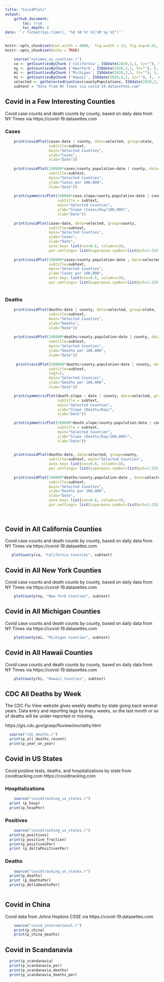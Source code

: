```yaml
---
title: "CovidPlots"
output: 
    github_document:
        toc: true
        toc_depth: 4
date: '`r format(Sys.time(), "%d %B %Y %I:%M %p %Z")`'
---
```



```r
knitr::opts_chunk$set(out.width = 4800,  fig.width = 12, fig.asp=0.62,  dev = 'svg') 
knitr::opts_chunk$set(echo = TRUE)
```

```r
    source("nytimes_us_counties.r")
    ca <- getCountiesByChunk ('California', ISOdate(2020,3,1, tz=""), 5,  countyPopulations)
    ny <- getCountiesByChunk ('New+York', ISOdate(2020,3,1, tz=""), 5,  countyPopulations)
    mi <- getCountiesByChunk ('Michigan', ISOdate(2020,3,1, tz=""), 5,  countyPopulations)
    hi <- getCountiesByChunk ('Hawaii', ISOdate(2020,3,1, tz=""), 5,  countyPopulations)
    selected <- getSelectedCounties(countyPopulations, ISOdate(2020,3,1, tz=""))
    subtext = "Data from NY Times via covid-19.datasettes.com"

```

## Covid in a Few Interesting Counties {.tabset} 

Covid case counts and death counts by county, based on daily data from NY Times via https://covid-19.datasettes.com

### Cases

```r

    print(covidPlot(cases~date | county, data=selected, group=state, 
                    subtitle=subtext, 
                    main="Selected Counties",
                    ylab="Cases",
                    xlab="Date"))
    
    print(covidPlot(100000*cases/county.population~date | county, data=selected, group=state, 
                    subtitle=subtext, 
                    main="Selected Counties",
                    ylab="Cases per 100,000",
                    xlab="Date"))
    
    print(symmetricPlot(100000*case.slope/county.population~date | county, data=selected, group=selected$state, 
                        subtitle = subtext, 
                        main="Selected Counties", 
                        ylab="Slope (Cases/Day/100,000)",
                        xlab="Date"))
    
    print(covidPlot(cases~date, data=selected, group=county, 
                    subtitle=subtext, 
                    main="Selected Counties",
                    ylab="Cases",
                    xlab="Date",
                    auto.key= list(cex=0.6, columns=3), 
                    par.settings= list(superpose.symbol=list(pch=1:25)) ))
    
    print(covidPlot(100000*cases/county.population~date , data=selected, group=county,
                    subtitle=subtext, 
                    main="Selected Counties",
                    ylab="Cases per 100,000", 
                    auto.key= list(cex=0.6, columns=3),
                    par.settings= list(superpose.symbol=list(pch=1:25)) ))
    

```
        
### Deaths

```r
    
    print(covidPlot(deaths~date | county, data=selected, group=state,
                    subtitle=subtext, 
                    main="Selected Counties",
                    ylab="Deaths",
                    xlab="Date"))
    
    print(covidPlot(100000*deaths/county.population~date | county, data=selected, group=state, 
                    subtitle=subtext, 
                    main="Selected Counties",
                    ylab="Deaths per 100,000",
                    xlab="Date"))
    
     print(covidPlot(100000*deaths/county.population~date | county, data=selected, group=state, 
                    subtitle=subtext, 
                    logY=2,
                    main="Selected Counties",
                    ylab="Deaths per 100,000",
                    xlab="Date"))

    print(symmetricPlot(death.slope ~ date | county, data=selected, group=selected$state, 
                        subtitle = subtext, 
                        main="Selected Counties", 
                        ylab="Slope (Deaths/Day)",
                        xlab="Date"))

    print(symmetricPlot(100000*death.slope/county.population~date | county, data=selected, group=selected$state, 
                        subtitle = subtext, 
                        main="Selected Counties", 
                        ylab="Slope (Deaths/Day/100,000)",
                        xlab="Date"))
    
    
    print(covidPlot(deaths~date, data=selected, group=county, 
                    subtitle=subtext, main="Selected Counties",
                    auto.key= list(cex=0.6, columns=3),
                    par.settings= list(superpose.symbol=list(pch=1:25)) ))
    
    print(covidPlot(100000*deaths/county.population~date , data=selected, group=county, 
                    subtitle=subtext, 
                    main="Selected Counties",
                    ylab="Deaths per 100,000",
                    xlab="Date",
                    auto.key= list(cex=0.6, columns=3),
                    par.settings= list(superpose.symbol=list(pch=1:25)) ))
    
    

```

## Covid in All California Counties {.tabset}
Covid case counts and death counts by county, based on daily data from NY Times via https://covid-19.datasettes.com
```r
   plotCounty(ca, "California Counties", subtext) 
```

## Covid in All New York Counties {.tabset}
Covid case counts and death counts by county, based on daily data from NY Times via https://covid-19.datasettes.com
```r
    plotCounty(ny, "New York Counties", subtext) 
```

## Covid in All Michigan Counties {.tabset}
Covid case counts and death counts by county, based on daily data from NY Times via https://covid-19.datasettes.com
```r
    plotCounty(mi, "Michigan Counties", subtext) 
```

## Covid in All Hawaii Counties {.tabset}
Covid case counts and death counts by county, based on daily data from NY Times via https://covid-19.datasettes.com
```r
    plotCounty(hi, "Hawaii Counties", subtext) 
```

## CDC All Deaths by Week
The CDC Flu View website gives weekly deaths by state going back several years. Data entry and reporting lags by many weeks, so the last month or so of deaths will be under-reported or missing.

https://gis.cdc.gov/grasp/fluview/mortality.html

```r
  source("cdc_deaths.r")
  print(p_all_deaths_recent)
  print(p_year_on_year)

```





## Covid in US States {.tabset}
Covid positive tests, deaths, and hospitalizations by state from covidtracking.com https://covidtracking.com

### Hospitalizations

```r
    source("covidtracking_us_states.r")
  print (p_hosp)
  print(p_hospPer)
```

### Positives

```r
    source("covidtracking_us_states.r")
  print(p_positives)
  print(p_positive_fraction)
  print(p_positivesPer)
  print (p_deltaPositivesPer)
```

### Deaths

```r
    source("covidtracking_us_states.r")
  print(p_deaths)
  print (p_deathsPer)
  print(p_deltaDeathsPer)
    
```


## Covid in China {.tabset}

Covid data from Johns Hopkins CSSE via https://covid-19.datasettes.com
```r
    source("covid_international.r")
    print(p_china)
    print(p_china_deaths)
```

## Covid in Scandanavia {.tabset}
```r
  print(p_scandanavia)
  print(p_scandanavia_per)
  print(p_scandanavia_deaths)
  print(p_scandanavia_deaths_per)
```